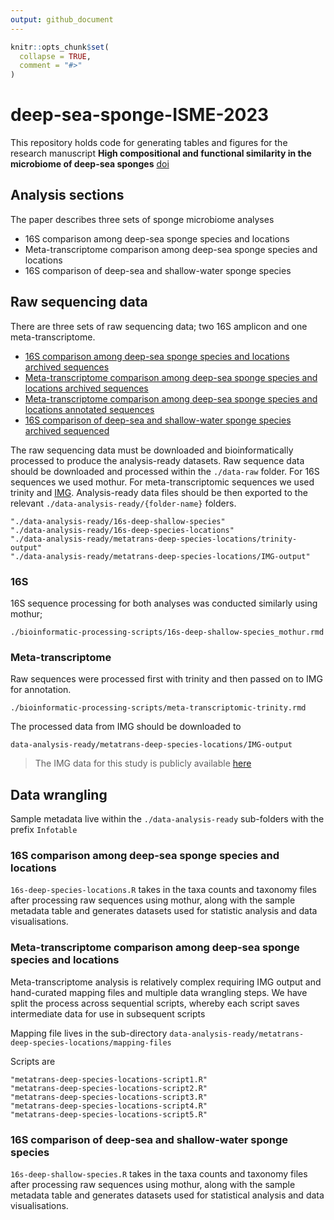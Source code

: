 ```yaml
---
output: github_document
---
```


<!-- README.md is generated from README.Rmd. Please edit that file -->

```r
knitr::opts_chunk$set(
  collapse = TRUE,
  comment = "#>"
)
```

# deep-sea-sponge-ISME-2023

<!-- badges: start -->
<!-- badges: end -->

This repository holds code for generating tables and figures for the research
manuscript **High compositional and functional similarity in the microbiome of deep-sea sponges** [doi](doi-to-go-here)

## Analysis sections

The paper describes three sets of sponge microbiome analyses

 - 16S comparison among deep-sea sponge species and locations
 - Meta-transcriptome comparison among deep-sea sponge species and locations
 - 16S comparison of deep-sea and shallow-water sponge species

## Raw sequencing data

There are three sets of raw sequencing data; two 16S amplicon and one meta-transcriptome.

 - [16S comparison among deep-sea sponge species and locations archived sequences](https://www.ncbi.nlm.nih.gov/sra/?term=PRJNA988918)
 - [Meta-transcriptome comparison among deep-sea sponge species and locations archived sequences](https://www.ncbi.nlm.nih.gov/sra/?term=PRJNA988918)
 - [Meta-transcriptome comparison among deep-sea sponge species and locations annotated sequences](https://img.jgi.doe.gov/cgi-bin/m/main.cgi?section=TaxonDetail&page=taxonDetail&taxon_oid=3300042672)
 - [16S comparison of deep-sea and shallow-water sponge species archived sequenced](https://www.ncbi.nlm.nih.gov/sra/?term=PRJNA988918)
 
The raw sequencing data must be downloaded and bioinformatically processed to
produce the analysis-ready datasets. Raw sequence data should be downloaded and 
processed within the `./data-raw` folder. For 16S sequences we used mothur. For
meta-transcriptomic sequences we used trinity and [IMG](https://img.jgi.doe.gov/). 
Analysis-ready data files should be then  exported to the relevant `./data-analysis-ready/{folder-name}` 
folders.

```
"./data-analysis-ready/16s-deep-shallow-species"                   
"./data-analysis-ready/16s-deep-species-locations"                 
"./data-analysis-ready/metatrans-deep-species-locations/trinity-output" 
"./data-analysis-ready/metatrans-deep-species-locations/IMG-output"
```

### 16S

16S sequence processing for both analyses was conducted similarly using mothur;

```
./bioinformatic-processing-scripts/16s-deep-shallow-species_mothur.rmd
```

### Meta-transcriptome

Raw sequences were processed first with trinity and then passed on to IMG for annotation.

```
./bioinformatic-processing-scripts/meta-transcriptomic-trinity.rmd
```

The processed data from IMG should be downloaded to 

```
data-analysis-ready/metatrans-deep-species-locations/IMG-output
```

> The IMG data for this study is publicly available [here](https://img.jgi.doe.gov/cgi-bin/m/main.cgi?section=TaxonDetail&page=taxonDetail&taxon_oid=3300042672)

## Data wrangling

Sample metadata live within the `./data-analysis-ready` sub-folders with the
prefix `Infotable`

### 16S comparison among deep-sea sponge species and locations

`16s-deep-species-locations.R` takes in the taxa counts and taxonomy files after
processing raw sequences using mothur, along with the sample metadata table and
generates datasets used for statistic analysis and data visualisations.

### Meta-transcriptome comparison among deep-sea sponge species and locations

Meta-transcriptome analysis is relatively complex requiring IMG output and hand-curated mapping
files and multiple data wrangling steps. We have split the process across sequential scripts,
whereby each script saves intermediate data for use in subsequent scripts

Mapping file lives in the sub-directory `data-analysis-ready/metatrans-deep-species-locations/mapping-files`

Scripts are

```
"metatrans-deep-species-locations-script1.R"
"metatrans-deep-species-locations-script2.R"
"metatrans-deep-species-locations-script3.R"
"metatrans-deep-species-locations-script4.R"
"metatrans-deep-species-locations-script5.R"
```

### 16S comparison of deep-sea and shallow-water sponge species

`16s-deep-shallow-species.R` takes in the taxa counts and taxonomy files after
processing raw sequences using mothur, along with the sample metadata table and
generates datasets used for statistical analysis and data visualisations.



